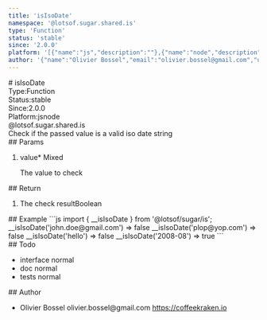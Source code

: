 ```yaml
---
title: 'isIsoDate'
namespace: '@lotsof.sugar.shared.is'
type: 'Function'
status: 'stable'
since: '2.0.0'
platform: '[{"name":"js","description":""},{"name":"node","description":""}]'
author: '{"name":"Olivier Bossel","email":"olivier.bossel@gmail.com","url":"https://coffeekraken.io"}'
---
```

<div class="docmap-mdx">
# isIsoDate
<div class="_metas">
<div class="_type"><span class="_type-label">Type:</span><span class="_type-value">Function</span></div>
<div class="_status"><span class="_status-label">Status:</span><span class="_status-value -stable">stable</span></div>
<div class="_since"><span class="_since-label">Since:</span><span class="_since-value">2.0.0</span></div>
<div class="_platform"><span class="_platform-label">Platform:</span><span class="_platform-value">js</span><span class="_platform-value">node</span></div>
</div>
<div class="_namespace">@lotsof.sugar.shared.is</div>
<div class="_description">
Check if the passed value is a valid iso date string
</div>
<div class="_params">
## Params
<ol class="_list">
<li class="_item">
<span class="_name">value<span class="_required">*</span></span><span class="_default"></span> <span class="_type">Mixed</span>
<p class="_description">The value to check</p>
</li>
</ol>
</div>
<div class="_return">
## Return
<ol class="_list">
<li class="_item">
<span class="_description">The check result</span><span class="_default"></span><span class="_type">Boolean</span>
</li>
</ol>
</div>
<div class="_examples">
## Example
```js
import { __isIsoDate } from '@lotsof/sugar/is';
__isIsoDate('john.doe@gmail.com') => false
__isIsoDate('plop@yop.com') => false
__isIsoDate('hello') => false
__isIsoDate('2008-08') => true
```
</div>
<div class="_todo">
## Todo
<ul class="_list">
<li class="_item">
<span class="_description">interface</span>
<span class="_priority -normal">normal</span>
</li>
<li class="_item">
<span class="_description">doc</span>
<span class="_priority -normal">normal</span>
</li>
<li class="_item">
<span class="_description">tests</span>
<span class="_priority -normal">normal</span>
</li>
</ul>
</div>
<div class="_author">
## Author
<ul class="_list">
<li class="_item">
<span class="_name">Olivier Bossel</span>
<span class="_email">olivier.bossel@gmail.com</span>
<a href="https://coffeekraken.io" target="_blank" class="_url">https://coffeekraken.io</a>
</li>
</ul>
</div>
</div>